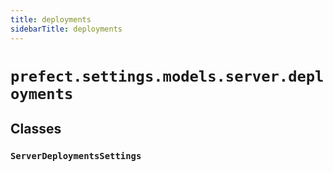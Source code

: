 ```yaml
---
title: deployments
sidebarTitle: deployments
---
```


# `prefect.settings.models.server.deployments`

## Classes

### `ServerDeploymentsSettings` <sup><a href="https://github.com/prefecthq/prefect/blob/main/src/prefect/settings/models/server/deployments.py#L9"><Icon icon="github" size="14" /></a></sup>
